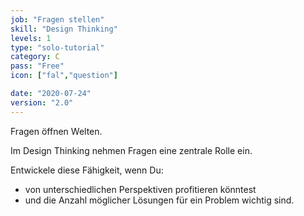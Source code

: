 ```yaml
---
job: "Fragen stellen"
skill: "Design Thinking"
levels: 1
type: "solo-tutorial"
category: C
pass: "Free"
icon: ["fal","question"]

date: "2020-07-24"
version: "2.0"
---
```


Fragen öffnen Welten.

Im Design Thinking nehmen Fragen eine zentrale Rolle ein.

Entwickele diese Fähigkeit, wenn Du:

* von unterschiedlichen Perspektiven profitieren könntest
* und die Anzahl möglicher Lösungen für ein Problem wichtig sind.